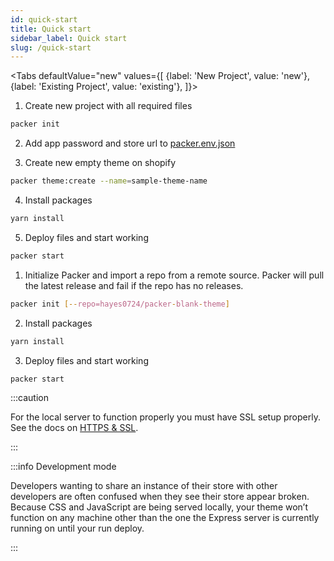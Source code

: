```yaml
---
id: quick-start
title: Quick start
sidebar_label: Quick start
slug: /quick-start
---
```



<Tabs
    defaultValue="new"
    values={[
        {label: 'New Project', value: 'new'},
        {label: 'Existing Project', value: 'existing'},
    ]}>
<TabItem value="new">

1. Create new project with all required files

```bash
packer init
```

2. Add app password and store url to [packer.env.json](/docs/config/environment)

3. Create new empty theme on shopify

```bash
packer theme:create --name=sample-theme-name
```

4. Install packages

```bash
yarn install
```

5. Deploy files and start working

```bash
packer start
```

</TabItem>
<TabItem value="existing">

1. Initialize Packer and import a repo from a remote source. Packer will pull the latest release and fail if the repo has no releases.

```bash
packer init [--repo=hayes0724/packer-blank-theme]
```

2. Install packages

```bash
yarn install
```

3. Deploy files and start working

```bash
packer start
```

</TabItem>
</Tabs>

:::caution

For the local server to function properly you must have SSL setup properly.
See the docs on [HTTPS & SSL](ssl.mdx).

:::

:::info Development mode

Developers wanting to share an instance of their store with other developers are
often confused when they see their store appear broken.
Because CSS and JavaScript are being served locally, your theme won’t function on any
machine other than the one the Express server is currently running on until your run deploy.

:::


